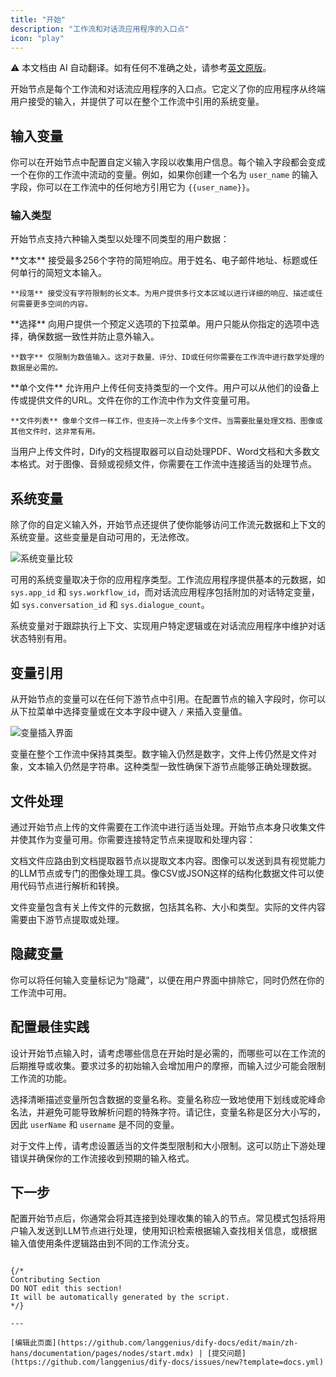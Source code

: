 ```yaml
---
title: "开始"
description: "工作流和对话流应用程序的入口点"
icon: "play"
---
```


<Note> ⚠️ 本文档由 AI 自动翻译。如有任何不准确之处，请参考[英文原版](/en/documentation/pages/nodes/start)。</Note>

开始节点是每个工作流和对话流应用程序的入口点。它定义了你的应用程序从终端用户接受的输入，并提供了可以在整个工作流中引用的系统变量。

## 输入变量

你可以在开始节点中配置自定义输入字段以收集用户信息。每个输入字段都会变成一个在你的工作流中流动的变量。例如，如果你创建一个名为 `user_name` 的输入字段，你可以在工作流中的任何地方引用它为 `{{user_name}}`。

### 输入类型

开始节点支持六种输入类型以处理不同类型的用户数据：

<Tabs>
  <Tab title="文本输入">
    **文本** 接受最多256个字符的简短响应。用于姓名、电子邮件地址、标题或任何单行的简短文本输入。

    **段落** 接受没有字符限制的长文本。为用户提供多行文本区域以进行详细的响应、描述或任何需要更多空间的内容。
  </Tab>
  
  <Tab title="结构化输入">
    **选择** 向用户提供一个预定义选项的下拉菜单。用户只能从你指定的选项中选择，确保数据一致性并防止意外输入。
    
    **数字** 仅限制为数值输入。这对于数量、评分、ID或任何你需要在工作流中进行数学处理的数据是必需的。
  </Tab>
  
  <Tab title="文件输入">
    **单个文件** 允许用户上传任何支持类型的一个文件。用户可以从他们的设备上传或提供文件的URL。文件在你的工作流中作为文件变量可用。
    
    **文件列表** 像单个文件一样工作，但支持一次上传多个文件。当需要批量处理文档、图像或其他文件时，这非常有用。
  </Tab>
</Tabs>

<Info>
  当用户上传文件时，Dify的文档提取器可以自动处理PDF、Word文档和大多数文本格式。对于图像、音频或视频文件，你需要在工作流中连接适当的处理节点。
</Info>

## 系统变量

除了你的自定义输入外，开始节点还提供了使你能够访问工作流元数据和上下文的系统变量。这些变量是自动可用的，无法修改。

<Frame caption="工作流和对话流应用程序中可用的系统变量">
  <img src="/images/2bc13695bb7c41fe54b7362d4b7237a480524aa7c05b42c80649fd1e1209f091.png" alt="系统变量比较" />
</Frame>

可用的系统变量取决于你的应用程序类型。工作流应用程序提供基本的元数据，如 `sys.app_id` 和 `sys.workflow_id`，而对话流应用程序包括附加的对话特定变量，如 `sys.conversation_id` 和 `sys.dialogue_count`。

系统变量对于跟踪执行上下文、实现用户特定逻辑或在对话流应用程序中维护对话状态特别有用。

## 变量引用

从开始节点的变量可以在任何下游节点中引用。在配置节点的输入字段时，你可以从下拉菜单中选择变量或在文本字段中键入 `/` 来插入变量值。

<Frame caption="使用斜杠命令将变量插入文本输入">
  <img src="/images/image.png" alt="变量插入界面" />
</Frame>

变量在整个工作流中保持其类型。数字输入仍然是数字，文件上传仍然是文件对象，文本输入仍然是字符串。这种类型一致性确保下游节点能够正确处理数据。

## 文件处理

通过开始节点上传的文件需要在工作流中进行适当处理。开始节点本身只收集文件并使其作为变量可用。你需要连接特定节点来提取和处理内容：

文档文件应路由到文档提取器节点以提取文本内容。图像可以发送到具有视觉能力的LLM节点或专门的图像处理工具。像CSV或JSON这样的结构化数据文件可以使用代码节点进行解析和转换。

<Note>
  文件变量包含有关上传文件的元数据，包括其名称、大小和类型。实际的文件内容需要由下游节点提取或处理。
</Note>

## 隐藏变量

你可以将任何输入变量标记为“隐藏”，以便在用户界面中排除它，同时仍然在你的工作流中可用。

## 配置最佳实践

设计开始节点输入时，请考虑哪些信息在开始时是必需的，而哪些可以在工作流的后期推导或收集。要求过多的初始输入会增加用户的摩擦，而输入过少可能会限制工作流的功能。

选择清晰描述变量所包含数据的变量名称。变量名称应一致地使用下划线或驼峰命名法，并避免可能导致解析问题的特殊字符。请记住，变量名称是区分大小写的，因此 `userName` 和 `username` 是不同的变量。

对于文件上传，请考虑设置适当的文件类型限制和大小限制。这可以防止下游处理错误并确保你的工作流接收到预期的输入格式。

## 下一步

配置开始节点后，你通常会将其连接到处理收集的输入的节点。常见模式包括将用户输入发送到LLM节点进行处理，使用知识检索根据输入查找相关信息，或根据输入值使用条件逻辑路由到不同的工作流分支。
```

{/*
Contributing Section
DO NOT edit this section!
It will be automatically generated by the script.
*/}

---

[编辑此页面](https://github.com/langgenius/dify-docs/edit/main/zh-hans/documentation/pages/nodes/start.mdx) | [提交问题](https://github.com/langgenius/dify-docs/issues/new?template=docs.yml)

